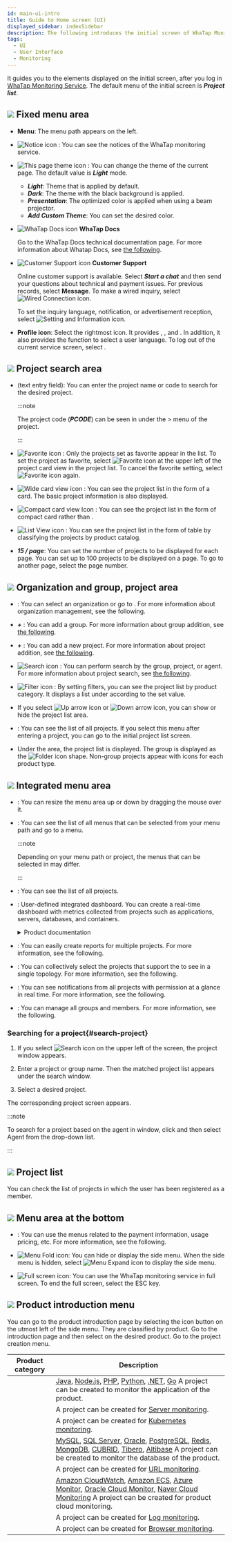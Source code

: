 ```yaml
---
id: main-ui-intro
title: Guide to Home screen (UI)
displayed_sidebar: indexSidebar
description: The following introduces the initial screen of WhaTap Monitoring.
tags:
  - UI
  - User Interface
  - Monitoring
---
```


It guides you to the elements displayed on the initial screen, after you log in [WhaTap Monitoring Service](https://service.whatap.io). The default menu of the initial screen is **_Project list_**.

<ImgLang img='main-ui.png' desc='초기 화면' />

## ![](/img/number-01.png) Fixed menu area

-   **Menu**: The menu path appears on the left.

-   ![Notice icon](/img/ic-notice.svg) <Cmdname sid="TTL06763" className="b600" />: You can see the notices of the WhaTap monitoring service.

-   ![This page theme icon](/img/ico-theme.svg) <Cmdname sid="theme" className="b600" />: You can change the theme of the current page. The default value is **_Light_** mode.

    -   **_Light_**: Theme that is applied by default.
    -   **_Dark_**: The theme with the black background is applied.
    -   **_Presentation_**: The optimized color is applied when using a beam projector.
    -   **_Add Custom Theme_**: You can set the desired color.

-   ![WhaTap Docs icon](/img/ic-guide.svg) **WhaTap Docs**

    Go to the WhaTap Docs technical documentation page. For more information about Whatap Docs, see [the following](welcome-to-whatapdocs).

-   ![Customer Support icon](/img/ico-help.svg) **Customer Support**

    Online customer support is available. Select **_Start a chat_** and then send your questions about technical and payment issues. For previous records, select **Message**. To make a wired inquiry, select ![Wired Connection icon](/img/ico-tel.svg).

    To set the inquiry language, notification, or advertisement reception, select ![Setting and Information icon](/img/ico-setting.svg).

-   **Profile icon**: Select the rightmost icon. It provides <Cmdname sid="manage_account_info" className="uitext" />, <Cmdname sid="create_organization" className="uitext" />, and <Cmdname sid="organization_management" className="uitext" />. In addition, it also provides the <Cmdname sid="language" className="uitext" /> function to select a user language. To log out of the current service screen, select <Cmdname sid="log_out" className="uitext" />.

## ![](/img/number-02.png) Project search area

-   <Cmdname sid="placeholder_input_pcode_or_project_name" className="uitext" /> (text entry field): You can enter the project name or code to search for the desired project.

    :::note

    The project code (**_PCODE_**) can be seen in <Cmdname sid="pcode" className="uitext" /> under the <Cmdname sid="management" className="uitext" /> > <Cmdname sid="project_management" className="uitext" /> menu of the project.

    :::

-   ![Favorite icon](/img/ico-favorite.svg) <Cmdname sid="project_favorite" className="uitext" />: Only the projects set as favorite appear in the list. To set the project as favorite, select ![Favorite icon](/img/ico-favorite.svg) at the upper left of the project card view in the project list. To cancel the favorite setting, select ![Favorite icon](/img/ico-favorite-set.svg) again.

-   ![Wide card view icon](/img/ico-extend-card-view.svg) <Cmdname sid="wide_card_view" className="uitext" />: You can see the project list in the form of a card. The basic project information is also displayed.

-   ![Compact card view Icon](/img/ico-reduction-view.svg) <Cmdname sid="compact_card_view" className="uitext" />: You can see the project list in the form of compact card rather than <Cmdname sid="wide_card_view" className="uitext" />.

-   ![List View icon](/img/ico-list-view.svg) <Cmdname sid="project_list_view" className="uitext" />: You can see the project list in the form of table by classifying the projects by product catalog.

-   **_15 / page_**: You can set the number of projects to be displayed for each page. You can set up to 100 projects to be displayed on a page.  To go to another page, select the page number.

## ![](/img/number-03.png) Organization and group, project area

-   <Cmdname sid="sidebar_org_selector_no_organization" className="uitext" />: You can select an organization or go to <Cmdname sid="organization_management" className="uitext" />. For more information about organization management, see <Link to="project/organization">the following</Link>.

-   **_+_** <Cmdname sid="BTN06697" className="uitext" />: You can add a group. For more information about group addition, see [the following](project/group).

-   **_+_** <Cmdname sid="BTN06696" className="uitext" />: You can add a new project. For more information about project addition, see [the following](project/project-manage#create-project).

-   ![Search icon](/img/ico-search.svg) <Cmdname sid="search" className="uitext" />: You can perform search by the group, project, or agent. For more information about project search, see [the following](#search-project).

-   ![Filter icon](/img/ico-filter.svg) <Cmdname sid="project" className="uitext" /> <Cmdname sid="type" className="uitext" /> <Cmdname sid="filter" className="uitext" />: By setting filters, you can see the project list by product category. It displays a list under <Cmdname sid="all_projects" className="uitext" /> according to the set value.

    <ImgLang img='main-project-filter.png' desc='프로젝트 목록 필터링' />

-   If you select ![Up arrow icon](/img/up-arrow.svg) or ![Down arrow icon](/img/down-arrow.svg), you can show or hide the project list area.

-   <Cmdname sid="all_projects" className="uitext" />: You can see the list of all projects. If you select this menu after entering a project, you can go to the initial project list screen.

-   Under the area, the project list is displayed. The group is displayed as the ![Folder icon](/img/ico-group.svg) shape. Non-group projects appear with icons for each product type.

## ![](/img/number-04.png) Integrated menu area

-   <Cmdname sid="menu" className="uitext" />: You can resize the menu area up or down by dragging the mouse over it.

-   <Cmdname sid="sitemap" className="uitext" />: You can see the list of all menus that can be selected from your menu path and go to a menu.

    :::note

    Depending on your menu path or project, the menus that can be selected in <Cmdname sid="sitemap" className="uitext" /> may differ.

    :::

-   <Cmdname sid="project_list" className="uitext" />: You can see the list of all projects.

-   <Cmdname sid="flexboard" className="uitext" />: User-defined integrated dashboard. You can create a real-time dashboard with metrics collected from projects such as applications, servers, databases, and containers.

    <details>
    <summary>Product documentation</summary>

    -   [Application Monitoring > Flex Board](java/flex-board)
    -   [Server Monitoring > Flex Board](server/flex-board)
    -   [Database Monitoring > Flex Board](mysql/flex-board)
    -   [Kubernetes Monitoring > Flex Board](kubernetes/flex-board)
    -   [Amazon ECS > Flex Board](amazon-ecs/flexboard)
    -   [Amazon CloudWatch > Flex Board](amazon-cloudwatch/flexboard)
    -   [Azure Monitor > Flex Board](azure/flexboard)
    -   [Naver Cloud Monitoring > Flex Board](ncloud/flexboard)
    -   [Oracle Cloud Monitor > Flex Board](oracle-cloud/flexboard)

    </details>

-   <Cmdname sid="integrated_report" className="uitext" />: You can easily create reports for multiple projects. For more information, see <Link to="report/integrated-report">the following</Link>.

-   <Cmdname sid="integrated_topology" className="uitext" />: You can collectively select the projects that support the <Cmdname sid="topology" className="uitext" /> to see in a single topology. For more information, see <Link to="java/topology-type#int-topology">the following</Link>.

-   <Cmdname sid="real_time_alert_list" className="uitext" />: You can see notifications from all projects with permission at a glance in real time. For more information, see <Link to="notification/rt-notification">the following</Link>.

-   <Cmdname sid="management" className="uitext" />: You can manage all groups and members. For more information, see <Link to="project/integrated-manage">the following</Link>.

### Searching for a project{#search-project}

1.  If you select ![Search icon](/img/ico-search.svg) on the upper left of the screen, the project <Cmdname sid="search" className="uitext" /> window appears.

    <ImgLang img='search-project.png' desc='프로젝트 검색 창' />

2.  Enter a project or group name. Then the matched project list appears under the search window. 

3.  Select a desired project.

The corresponding project screen appears.

:::note

To search for a project based on the agent in <Cmdname sid="search" className="uitext" /> window, click <Cmdname sid="group_or_project" className="uitext" /> and then select <span class="uitext">Agent</span> from the drop-down list.

:::

## ![](/img/number-05.png) Project list

You can check the list of projects in which the user has been registered as a member.

## ![](/img/number-06.png) Menu area at the bottom

-   <Cmdname sid="my_usage" className="uitext" />: You can use the menus related to the payment information, usage pricing, etc. For more information, see <Link to="management/billing">the following</Link>.

-   ![Menu Fold icon](/img/ic-menu-fold.svg): You can hide or display the side menu. When the side menu is hidden, select ![Menu Expand icon](/img/ic-menu-expand.svg) to display the side menu.

-   ![Full screen icon](/img/ic-fullscreen.svg): You can use the WhaTap monitoring service in full screen. To end the full screen, select the ESC key.

## ![](/img/number-07.png) Product introduction menu

You can go to the product introduction page by selecting the icon button on the utmost left of the side menu. They are classified by product. Go to the introduction page and then select <Cmdname sid="BTN06900" className="uitext" /> on the desired product. Go to the project creation menu.

|                            Product category                           | Description                                                                                                                                                                                                                                                                                                                                                                                                      |
| :-------------------------------------------------------------------: | ---------------------------------------------------------------------------------------------------------------------------------------------------------------------------------------------------------------------------------------------------------------------------------------------------------------------------------------------------------------------------------------------------------------- |
| <LinkImage img='shortcut-application.svg' className='shortcutIcon' /> | [Java](/java/introduction), [Node.js](/nodejs/introduction), [PHP](/php/introduction), [Python](/python/introduction), [.NET](/dotnet/introduction), [Go](/golang/introduction) A project can be created to monitor the application of the product.                                                                                                                                                              |
|    <LinkImage img='shortcut-server.svg' className='shortcutIcon' />   | A project can be created for [Server monitoring](/server/introduction).                                                                                                                                                                                                                                                                                                                                          |
|    <LinkImage img='shortcut-kuber.svg' className='shortcutIcon' />    | A project can be created for [Kubernetes monitoring](/kubernetes/introduction).                                                                                                                                                                                                                                                                                                                                  |
|   <LinkImage img='shortcut-database.svg' className='shortcutIcon' />  | [MySQL](/mysql/monitoring-intro), [SQL Server](/mssql/monitoring-intro), [Oracle](/oracle/monitoring-intro), [PostgreSQL](/postgresql/monitoring-intro), [Redis](/redis/monitoring-intro), [MongoDB](/mongodb/monitoring-intro), [CUBRID](/cubrid/monitoring-intro), [Tibero](/tibero/monitoring-intro), [Altibase](/altibase/monitoring-intro) A project can be created to monitor the database of the product. |
|     <LinkImage img='shortcut-url.svg' className='shortcutIcon' />     | A project can be created for [URL monitoring](/url/url-intro).                                                                                                                                                                                                                                                                                                                                                   |
|    <LinkImage img='shortcut-cloud.svg' className='shortcutIcon' />    | [Amazon CloudWatch](/amazon-cloudwatch/install-agent), [Amazon ECS](/amazon-ecs/introduction), [Azure Monitor](/azure/install-agent), [Oracle Cloud Monitor](/oracle-cloud/install-agent), [Naver Cloud Monitoring](/ncloud/install-agent) A project can be created for product cloud monitoring.                                                                                                                |
|     <LinkImage img='shortcut-log.svg' className='shortcutIcon' />     | A project can be created for [Log monitoring](/log/introduction).                                                                                                                                                                                                                                                                                                                                                |
|   <LinkImage img='shortcut-browser.svg' className='shortcutIcon' />   | A project can be created for [Browser monitoring](/log/introduction).                                                                                                                                                                                                                                                                                                                                            |
